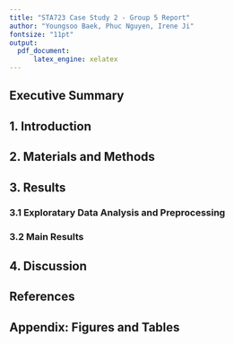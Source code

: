 ```yaml
---
title: "STA723 Case Study 2 - Group 5 Report"
author: "Youngsoo Baek, Phuc Nguyen, Irene Ji"
fontsize: "11pt"
output: 
  pdf_document:
      latex_engine: xelatex
---
```

## Executive Summary


## 1. Introduction


## 2. Materials and Methods


## 3. Results


### 3.1 Exploratary Data Analysis and Preprocessing


### 3.2 Main Results


## 4. Discussion

\clearpage

## References

\clearpage

## Appendix: Figures and Tables

